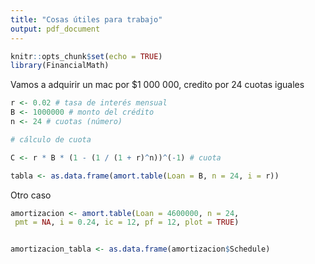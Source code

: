 ```yaml
---
title: "Cosas útiles para trabajo"
output: pdf_document
---
```


```r
knitr::opts_chunk$set(echo = TRUE)
library(FinancialMath)
```

Vamos a adquirir un mac por $1 000 000, 
credito por 24 cuotas iguales


```r

r <- 0.02 # tasa de interés mensual
B <- 1000000 # monto del crédito
n <- 24 # cuotas (número)

# cálculo de cuota

C <- r * B * (1 - (1 / (1 + r)^n))^(-1) # cuota

tabla <- as.data.frame(amort.table(Loan = B, n = 24, i = r))

```
Otro caso

```r

amortizacion <- amort.table(Loan = 4600000, n = 24,
 pmt = NA, i = 0.24, ic = 12, pf = 12, plot = TRUE)


amortizacion_tabla <- as.data.frame(amortizacion$Schedule)

```